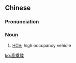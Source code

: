 {{also|高乘载}}
==Chinese==
{{zh-forms|s=高乘载}}

===Pronunciation===
{{zh-pron
|m=gāochéngzài
|cat=n
}}

===Noun===
{{zh-noun}}

# {{lb|zh|Taiwanese Mandarin}} [[HOV]]; high occupancy vehicle

[[ko:高乘載]]